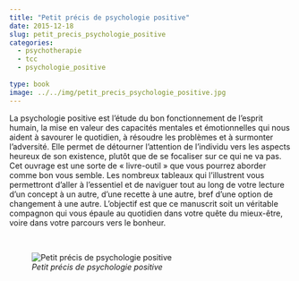 ```yaml
---
title: "Petit précis de psychologie positive"
date: 2015-12-18
slug: petit_precis_psychologie_positive
categories:
  - psychotherapie
  - tcc
  - psychologie_positive
  
type: book
image: ../../img/petit_precis_psychologie_positive.jpg
---
```


La psychologie positive est l’étude du bon fonctionnement de l’esprit humain, la mise en valeur des capacités mentales et émotionnelles qui nous aident à savourer le quotidien, à résoudre les problèmes et à surmonter l’adversité.
Elle permet de détourner l’attention de l’individu vers les aspects heureux de son existence, plutôt que de se focaliser sur ce qui ne va pas.
Cet ouvrage est une sorte de « livre-outil » que vous pourrez aborder comme bon vous semble.
Les nombreux tableaux qui l’illustrent vous permettront d’aller à l’essentiel et de naviguer tout au long de votre lecture d’un concept à un autre, d’une recette à une autre, bref d’une option de changement à une autre.
L’objectif est que ce manuscrit soit un véritable compagnon qui vous épaule au quotidien dans votre quête du mieux-être, voire dans votre parcours vers le bonheur.

<br>

![_Petit précis de psychologie positive_](../../img/petit_precis_psychologie_positive.jpg)
